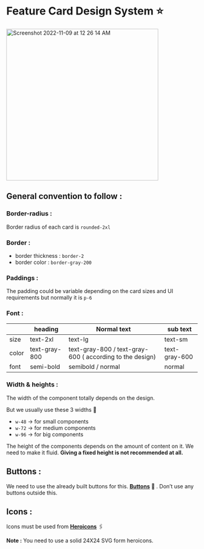 <h1>Feature Card Design System ⭐</h1>

<img width="400" align='center' center alt="Screenshot 2022-11-09 at 12 26 14 AM" src="https://user-images.githubusercontent.com/91758830/200657914-0cd880ae-e1fd-462f-92b9-736f63aadf4e.png">

## General convention to follow :

### **Border-radius** : 
Border radius of each card is `rounded-2xl`

### **Border :**

- border thickness : `border-2`
- border color : `border-gray-200`

### **Paddings :**

The padding could be variable depending on the card sizes and UI requirements but normally it is `p-6`

### Font :

|  | heading | Normal text | sub text |
| --- | --- | --- | --- |
| size | text-2xl | text-lg | text-sm |
| color | text-gray-800 | text-gray-800 / text-gray-600 ( according to the design) | text-gray-600 |
| font | semi-bold | semibold / normal | normal |

### Width & heights :

The width of the component totally depends on the design.

But we usually use these 3 widths 🔽

- `w-48` → for small components
- `w-72` → for medium components
- `w-96` → for big components

The height of the components depends on the amount of content on it. We need to make it fluid. **Giving a fixed height is not recommended at all.** 

## Buttons :

We need to use the already built buttons for this. **[Buttons](https://github.com/Clueless-Community/seamless-ui/tree/main/Buttons)** 🔗 . Don’t use any buttons outside this.

## Icons :

Icons must be used from **[Heroicons](https://heroicons.com/)** 🖇️

**Note :** You need to use a solid 24X24 SVG form heroicons.
